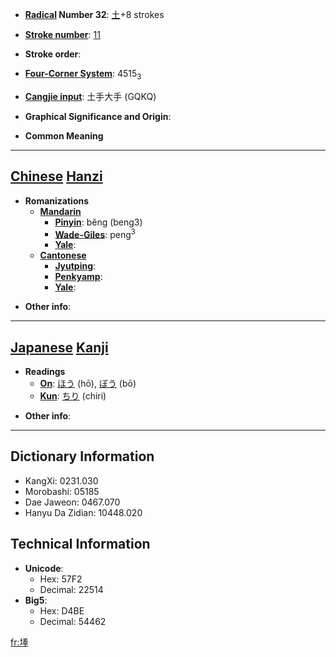 * '''[[Wiktionary:Chinese radical index| Radical]] Number 32''': [[Wiktionary:Chinese radical index 土|土]]+8 strokes

* '''[[Wiktionary:Chinese total strokes index|Stroke number]]''': [[Wiktionary:Chinese total strokes index 11|11]]

* '''Stroke order''': 

* '''[[Wiktionary:Chinese four corner index|Four-Corner System]]''': 4515<sub>3</sub>

* '''[[Wiktionary:Chinese Cangjie index|Cangjie input]]''': 土手大手 (GQKQ)

* '''Graphical Significance and Origin''': 

* '''Common Meaning'''

----

== [[Chinese]] [[Hanzi]] ==

* '''Romanizations'''
** '''[[Mandarin]]'''
*** '''[[Pinyin]]''': běng (beng3)
*** '''[[Wade-Giles]]''': peng<sup>3</sup>
*** '''[[Yale]]''': 
** '''[[Cantonese]]'''
*** '''[[Jyutping]]''':
*** '''[[Penkyamp]]''': 
*** '''[[Yale]]''': 

* '''Other info''': 

----

== [[Japanese]] [[Kanji]] ==

* '''Readings'''
** '''[[On]]''': [[ほう]] (hō), [[ぼう]] (bō)
** '''[[Kun]]''': [[ちり]] (chiri)

* '''Other info''':  

----

== Dictionary Information ==

* KangXi: 0231.030
* Morobashi: 05185
* Dae Jaweon: 0467.070
* Hanyu Da Zidian: 10448.020

== Technical Information ==

* '''Unicode''':
** Hex: 57F2
** Decimal: 22514
* '''Big5''':
** Hex: D4BE
** Decimal: 54462

[[fr:埲]]